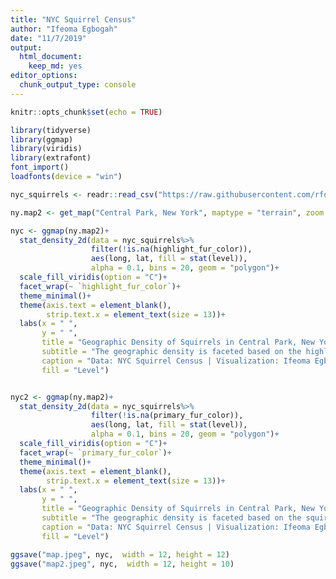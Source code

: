 ```yaml
---
title: "NYC Squirrel Census"
author: "Ifeoma Egbogah"
date: "11/7/2019"
output: 
  html_document: 
    keep_md: yes
editor_options: 
  chunk_output_type: console
---
```


```r
knitr::opts_chunk$set(echo = TRUE)
```


```r

library(tidyverse)
library(ggmap)
library(viridis)
library(extrafont)
font_import()
loadfonts(device = "win")

nyc_squirrels <- readr::read_csv("https://raw.githubusercontent.com/rfordatascience/tidytuesday/master/data/2019/2019-10-29/nyc_squirrels.csv")

ny.map2 <- get_map("Central Park, New York", maptype = "terrain", zoom = 14) #Get map of central park from google

```

```r

nyc <- ggmap(ny.map2)+
  stat_density_2d(data = nyc_squirrels%>%
                  filter(!is.na(highlight_fur_color)), 
                  aes(long, lat, fill = stat(level)), 
                  alpha = 0.1, bins = 20, geom = "polygon")+
  scale_fill_viridis(option = "C")+
  facet_wrap(~ `highlight_fur_color`)+
  theme_minimal()+
  theme(axis.text = element_blank(),
        strip.text.x = element_text(size = 13))+
  labs(x = " ",
       y = " ",
       title = "Geographic Density of Squirrels in Central Park, New York",
       subtitle = "The geographic density is faceted based on the highlight colour of the squirrels' fur",
       caption = "Data: NYC Squirrel Census | Visualization: Ifeoma Egbogah",
       fill = "Level")


nyc2 <- ggmap(ny.map2)+
  stat_density_2d(data = nyc_squirrels%>%
                  filter(!is.na(primary_fur_color)), 
                  aes(long, lat, fill = stat(level)), 
                  alpha = 0.1, bins = 20, geom = "polygon")+
  scale_fill_viridis(option = "C")+
  facet_wrap(~ `primary_fur_color`)+
  theme_minimal()+
  theme(axis.text = element_blank(),
        strip.text.x = element_text(size = 13))+
  labs(x = " ",
       y = " ",
       title = "Geographic Density of Squirrels in Central Park, New York",
       subtitle = "The geographic density is faceted based on the squirrels' primary fur colour",
       caption = "Data: NYC Squirrel Census | Visualization: Ifeoma Egbogah",
       fill = "Level")


```


```r

ggsave("map.jpeg", nyc,  width = 12, height = 12)
ggsave("map2.jpeg", nyc,  width = 12, height = 10)

```


